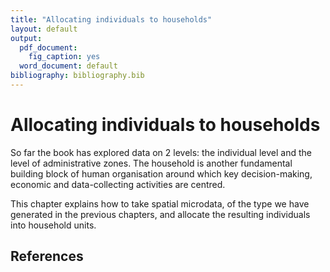 ```yaml
---
title: "Allocating individuals to households"
layout: default
output:
  pdf_document:
    fig_caption: yes
  word_document: default
bibliography: bibliography.bib
---
```


# Allocating individuals to households

So far the book has explored data on 2 levels: the individual level and
the level of administrative zones. The household is another
fundamental building block of human organisation around which key decision-making,
economic and data-collecting activities are centred.

This chapter explains how to take spatial microdata, of the type
we have generated in the previous chapters, and allocate the resulting
individuals into household units.


## References